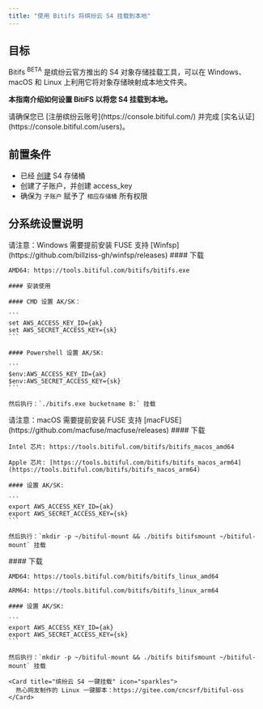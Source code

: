 ```yaml
---
title: "使用 Bitifs 将缤纷云 S4 挂载到本地"
---
```


## 目标

Bitifs <sup>BETA</sup>  是缤纷云官方推出的 S4 对象存储挂载工具，可以在 Windows、macOS 和 Linux 上利用它将对象存储映射成本地文件夹。

**本指南介绍如何设置 BitiFS 以将您 S4 挂载到本地。**

<Tip>
  请确保您已 [注册缤纷云账号](https://console.bitiful.com/) 并完成 [实名认证](https://console.bitiful.com/users)。
</Tip>

## 前置条件

- 已经 [创建](/bitiful-s4/handbook/quick-start) S4 存储桶
- 创建了子账户，并创建 access_key
- 确保为 `子账户` 赋予了 `相应存储桶` 所有权限

## 分系统设置说明

<AccordionGroup>
  <Accordion title="Windows 版本" icon="download">
    <Tip>
      请注意：Windows 需要提前安装 FUSE 支持 [Winfsp](https://github.com/billziss-gh/winfsp/releases)
    </Tip>
    #### 下载

    AMD64: https://tools.bitiful.com/bitifs/bitifs.exe

    #### 安装使用

    #### CMD 设置 AK/SK：

    ```
    set AWS_ACCESS_KEY_ID={ak}
    set AWS_SECRET_ACCESS_KEY={sk}
    ```

    #### Powershell 设置 AK/SK:

    ```
    $env:AWS_ACCESS_KEY_ID={ak}
    $env:AWS_SECRET_ACCESS_KEY={sk}
    ```

    然后执行：`./bitifs.exe bucketname B:` 挂载
  </Accordion>
  <Accordion title="macOS 版本" icon="download">
    <Tip>
      请注意：macOS 需要提前安装 FUSE 支持 [macFUSE](https://github.com/macfuse/macfuse/releases)
    </Tip>
    #### 下载

    Intel 芯片: https://tools.bitiful.com/bitifs/bitifs_macos_amd64

    Apple 芯片: [https://tools.bitiful.com/bitifs/bitifs_macos_arm64](https://tools.bitiful.com/bitifs/bitifs_macos_arm64)

    #### 设置 AK/SK:

    ```
    export AWS_ACCESS_KEY_ID={ak}
    export AWS_SECRET_ACCESS_KEY={sk}
    ```

    然后执行：`mkdir -p ~/bitiful-mount && ./bitifs bitifsmount ~/bitiful-mount` 挂载
  </Accordion>
  <Accordion title="Linux 版本" icon="download">
    #### 下载

    AMD64: https://tools.bitiful.com/bitifs/bitifs_linux_amd64

    ARM64: https://tools.bitiful.com/bitifs/bitifs_linux_arm64

    #### 设置 AK/SK:

    ```
    export AWS_ACCESS_KEY_ID={ak}
    export AWS_SECRET_ACCESS_KEY={sk}
    ```

    然后执行：`mkdir -p ~/bitiful-mount && ./bitifs bitifsmount ~/bitiful-mount` 挂载

    <Card title="缤纷云 S4 一键挂载" icon="sparkles">
      热心网友制作的 Linux 一键脚本：https://gitee.com/cncsrf/bitiful-oss
    </Card>
  </Accordion>
</AccordionGroup>